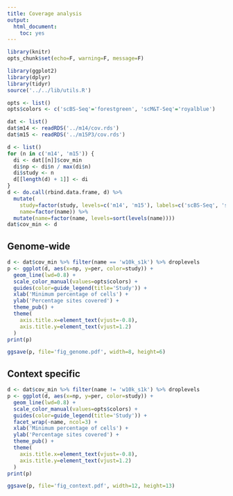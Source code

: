 ```yaml
---
title: Coverage analysis
output:
  html_document:
    toc: yes
---
```


```r
library(knitr)
opts_chunk$set(echo=F, warning=F, message=F)
```

```r
library(ggplot2)
library(dplyr)
library(tidyr)
source('../../lib/utils.R')
```

```r
opts <- list()
opts$colors <- c('scBS-Seq'='forestgreen', 'scM&T-Seq'='royalblue')
```

```r
dat <- list()
dat$m14 <- readRDS('../m14/cov.rds')
dat$m15 <- readRDS('../m15P3/cov.rds')
```

```r
d <- list()
for (n in c('m14', 'm15')) {
  di <- dat[[n]]$cov_min
  di$np <- di$n / max(di$n)
  di$study <- n
  d[[length(d) + 1]] <- di
}
d <- do.call(rbind.data.frame, d) %>%
  mutate(
    study=factor(study, levels=c('m14', 'm15'), labels=c('scBS-Seq', 'scM&T-Seq')),
    name=factor(name)) %>%
  mutate(name=factor(name, levels=sort(levels(name))))
dat$cov_min <- d
```

## Genome-wide

```r
d <- dat$cov_min %>% filter(name == 'w10k_s1k') %>% droplevels
p <- ggplot(d, aes(x=np, y=per, color=study)) +
  geom_line(lwd=0.8) +
  scale_color_manual(values=opts$colors) +
  guides(color=guide_legend(title='Study')) +
  xlab('Minimum percentage of cells') +
  ylab('Percentage sites covered') +
  theme_pub() +
  theme(
    axis.title.x=element_text(vjust=-0.8),
    axis.title.y=element_text(vjust=1.2)
  )
print(p)
```

```r
ggsave(p, file='fig_genome.pdf', width=8, height=6)
```

## Context specific

```r
d <- dat$cov_min %>% filter(name != 'w10k_s1k') %>% droplevels
p <- ggplot(d, aes(x=np, y=per, color=study)) +
  geom_line(lwd=0.8) +
  scale_color_manual(values=opts$colors) +
  guides(color=guide_legend(title='Study')) +
  facet_wrap(~name, ncol=3) +
  xlab('Minimum percentage of cells') +
  ylab('Percentage sites covered') +
  theme_pub() +
  theme(
    axis.title.x=element_text(vjust=-0.8),
    axis.title.y=element_text(vjust=1.2)
  )
print(p)
```

```r
ggsave(p, file='fig_context.pdf', width=12, height=13)
```
